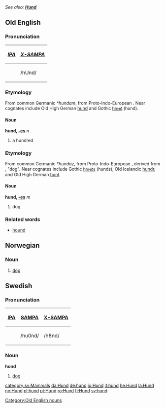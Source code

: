 ''See also: '''[[Hund]]'''''
==Old English==
===Pronunciation===
{| border=1 cellpadding=5
! ''[[w:IPA|IPA]]'' !! ''[[w:X-SAMPA|X-SAMPA]]''
|-
| {{IPAchar|/hʊnd/}} || /hUnd/ 
|}

===Etymology===
From common Germanic ''*hundam'', from Proto-Indo-European {{IPAchar|''*(d)ḱm̥tóm''}}. Near cognates include Old High German [[hund]] and Gothic [[𐌷𐌿𐌽𐌳]] (hund).

====Noun====
'''hund, [[Wiktionary Appendix:Old English strong declension|-es]]''' ''n'' 
# a hundred

===Etymology===
From common Germanic ''*hundaz'', from Proto-Indo-European {{IPAchar|''*ḱwn̥tós''}}, derived from {{IPAchar|''*ḱwō''}}, "dog". Near cognates include Gothic [[𐌷𐌿𐌽𐌳𐍃]] (hunds), Old Icelandic [[hundr]], and Old High German [[hunt]].

====Noun====
'''hund, [[Wiktionary Appendix:Old English strong declension|-es]]''' ''m''
# dog

===Related words===
*[[hound]]

[[Category:Old English nouns]]

==Norwegian==
===Noun===
{{no-noun-m1|hund}}
#[[dog#English|dog]]

==Swedish==
===Pronunciation===
{| border=1 cellpadding=5 
! [[w:IPA|IPA]] !! [[w:SAMPA|SAMPA]] !! [[w:X-SAMPA|X-SAMPA]]
|-
| {{IPAchar|/hɵnd/}} || /hu0nd/ || /h8nd/
|}

{{sv-noun|gender=Common|hund|hunden|hundar|hundarna|hunds|hundens|hundars|hundarnas}}
===Noun===
'''hund''' 

# [[dog#English|dog]]
[[category:sv:Mammals]]
[[da:Hund]]
[[de:hund]]
[[io:Hund]]
[[it:hund]]
[[he:Hund]]
[[la:Hund]]
[[no:Hund]]
[[pl:hund]]
[[pt:Hund]]
[[ro:Hund]]
[[fi:Hund]]
[[sv:hund]]